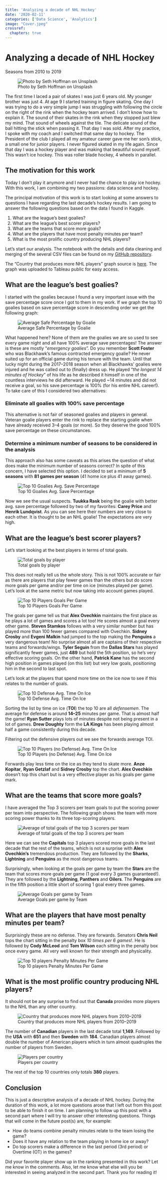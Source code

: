 ```yaml
---
title: 'Analyzing a decade of NHL Hockey'
date: '2020-02-11'
categories: ['Data Science', 'Analytics']
image: "Cover.jpeg"
crossref:
  chapters: true
---
```


# Analyzing a decade of NHL Hockey
Seasons from 2010 to 2019

![Photo by Seth Hoffman on Unsplash](Cover.jpeg)

The first time I laced a pair of skates I was just 6 years old. My younger brother was just 4. At age 9 I started training in figure skating. One day I was trying to do a very simple jump I was struggling with following the circle on the right of the rink when the hockey team arrived. I don't know how to explain it. The sound of their skates in the rink when they stopped just blew my mind. That sound of wheels against the tile. The delicate sound of the ball hitting the stick when passing it. That day I was sold. After my practice, I spoke with my coach and I switched that same day to hockey. The President of the club I played all my amateur career gave me her son’s stick, a small one for junior players. I never figured skated in my life again. Since that day I was a hockey player and was making that beautiful sound myself. This wasn’t ice hockey. This was roller blade hockey, 4 wheels in parallel.

## The motivation for this work

Today I don’t play it anymore and I never had the chance to play ice hockey. With this work, I am combining my two passions: data science and hockey.

The principal motivation of this work is to start looking at some answers to questions I have regarding the last decade's hockey results. I am going to answer the following questions based on the data I found in Kaggle.

1. What are the league’s best goalies?
1. What are the league’s best scorer players?
1. What are the teams that score more goals?
1. What are the players that have most penalty minutes per team?
1. What is the most prolific country producing NHL players?

Let’s start our analysis. The notebook with the details and data cleaning and merging of the several CSV files can be found on my [GitHub repository](https://github.com/pwolter/HockeyStats).

The “Country that produces more NHL players” graph source is [here](https://public.tableau.com/profile/pablo.wolter#!/vizhome/CountrythatproducesmoreNHLplayers/CountrythatproducesmoreNHLplayers). The graph was uploaded to Tableau public for easy access.

## What are the league’s best goalies?

I started with the goalies because I found a very important issue with the save percentage score once I got to them in my work. If we graph the top 10 goalies based on save percentage score in descending order we get the following graph:

![Average Safe Percentage by Goalie](Average_Safe_Percentage_by_Goalie.png){#fig-figure1}

What happened here? None of them are the goalies we are so used to see every game night and all have 100% average save percentages! The answer is these are mostly “*emergency goalies*”. Do you remember **Scott Foster** who was Blackhawk's famous contracted emergency goalie? He never suited up for an official game during his tenure with the team. Until that lucky night during the 2017–2018 season when all Blackhawks’ goalies were injured and he was called out to (finally) dress up. He played “*the longest 14 minutes of Hockey*” of his life as he described it himself in one of the countless interviews he did afterward. He played ~14 minutes and did not receive a goal, so his save percentage is 100% (for his entire NHL career!). To take care of this I considered two alternatives:

### Eliminate all goalies with 100% save percentage

This alternative is not fair of seasoned goalies and players in general. Veteran goalie players enter the rink to replace the starting goalie when have already received 3–4 goals (or more). So they deserve the good 100% save percentage on these circumstances.

### Determine a minimum number of seasons to be considered in the analysis

This approach also has some caveats as this arises the question of what does make the minimum number of seasons correct? In spite of this concern, I have selected this option. I decided to set a minimum of **5 seasons** with **81 games per season** (41 home ice plus 41 away games).


![Top 10 Goalies Avg. Save Percentage](Top_10_Goalies_Avg_Save_Percentage.png){#fig-figure2}

Now we see the usual suspects. **Tuukka Rask** being the goalie with better avg. save percentage followed by two of my favorites: **Carey Price** and **Henrik Lundqvist**. As you can see here their numbers are very close to each other. It is thought to be an NHL goalie! The expectations are very high.

## What are the league’s best scorer players?

Let’s start looking at the best players in terms of total goals.

![Total goals by player](Total_Goals_by_player.png){#fig-figure3}

This does not really tell us the whole story. This is not 100% accurate or fair as there are players that play fewer games than the others but do score more goals per game and/or per time on ice (minutes played per game). Let’s look at the same metric but now taking into account games played.


![Top 10 Players Goals Per Game](Top_10_Players_Goals_per_Game.png){#fig-figure4}

The goals per game tell us that **Alex Ovechkin** maintains the first place as he plays a lot of games and scores a lot too! He scores almost a goal every other game. **Steven Stamkos** follows with a very similar number but has played more than 100 fewer games compared with Ovechkin. **Sidney Crosby** and **Evgeni Malkin** had jumped to the top making the **Penguins** a very dangerous team! No surprise almost all are captains of their respective teams and forwards/wings. **Tyler Seguin** from the **Dallas Stars** has played significantly fewer games, just **489** but hold the 5th position, so he’s very effective scoring goals. On the other hand, **Patrick Kane** has the second high position in games played (on this list) but very low goals, positioning him in the second to last spot.

Let’s look at the players that spend more time on the ice now to see if this relates to the number of goals.


![Top 10 Defense Avg. Time On Ice](Top_10_Defense_Avg_TOI.png){#fig-figure5}

Sorting the list by time on ice (**TOI**) the top 10 are all *defensemen*. The average for defense is around **14–25** minutes per game. That is almost half the game! **Ryan Sutter** plays lots of minutes despite not being present in a lot of games. **Drew Doughty** form the **LA Kings** has been playing almost half a game consistently during this decade.

Filtering out the defensive players out we see the forwards average TOI.

![Top 10 Players (no Defense) Avg. Time On Ice](Top_10_No_Defense_Avg_TOI.png){#fig-figure6}

Forwards play less time on the ice as they tend to skate more. **Anze Kopitar**, **Ryan Getzlaf** and **Sidney Crosby** top the chart. **Alex Ovechkin** doesn’t top this chart but is a very effective player as his goals per game mark.

## What are the teams that score more goals?

I have averaged the Top 3 scorers per team goals to put the scoring power per team into perspective. The following graph shows the team with more scoring power thanks to its three top-scoring players.

![Average of total goals of the top 3 scorers per team](Avg_Top_3_Scorers_per_Team.png){#fig-figure7}

Here we can see the **Capitals** top 3 players scored more goals in the last decade that the rest of the teams, which is not a surprise with **Alex Ovechkin’s** tremendous production. They are followed by the **Sharks**, **Lightning** and **Penguins** as the most dangerous teams.

Surprisingly, when looking at the goals per game by team the **Stars** are the team that scores more goals per game (1 goal every 3 games guaranteed!). They are followed by the **Lightning**, **Panthers** and **Oilers**. The **Penguins** are in the fifth position a little short of scoring 1 goal every three games.

![Average Goals per game by Team](Avg_Goals_per_Game_per_Team.png){#fig-figure8}

## What are the players that have most penalty minutes per team?

Surprisingly these are no defense. They are forwards. Senators **Chris Neil** tops the chart sitting in the penalty box *10 times per 6 games*!. He is followed by **Cody McLeod** and **Tom Wilson** each sitting in the penalty box once every game. All very well known for their strength and physicality.

![Top 10 players Penalty Minutes Per Game](Top_10_players_Penalty_Minutes_per_Game.png){#fig-figure9}

## What is the most prolific country producing NHL players?

It should not be any surprise to find out that **Canada** provides more players to the NHL than any other country.

![Country that produces more NHL players from 2010–2019](Hockey_Country.png){#fig-figure10}

The number of **Canadian** players in the last decade total **1,149**. Followed by the **USA** with **651** and then **Sweden** with **184**. Canadian players almost double the number of American players which in turn almost quadruples the number of players from Sweden.

![Players per country](Number_Players_Country_Table.png){#fig-figure11}

The rest of the top 10 countries only totals **380** players.

## Conclusion

This is just a descriptive analysis of a decade of NHL hockey. During the duration of this work, a lot more questions arose that I left out from this post to be able to finish it on time. I am planning to follow up this post with a second part where I will try to answer other interesting questions. Things that will come in the future post(s) are, for example:

- How do teams combine penalty minutes relate to the team losing the game?
- Does it have any relation to the team playing in home ice or away?
- Do top scorers make a difference in the last period (3rd period) or Overtime (OT) in the games?

Did your favorite player show up in the ranking presented in this work? Let me know in the comments. Also, let me know what else will you be interested in seeing analyzed in the second part. Thank you for reading it!